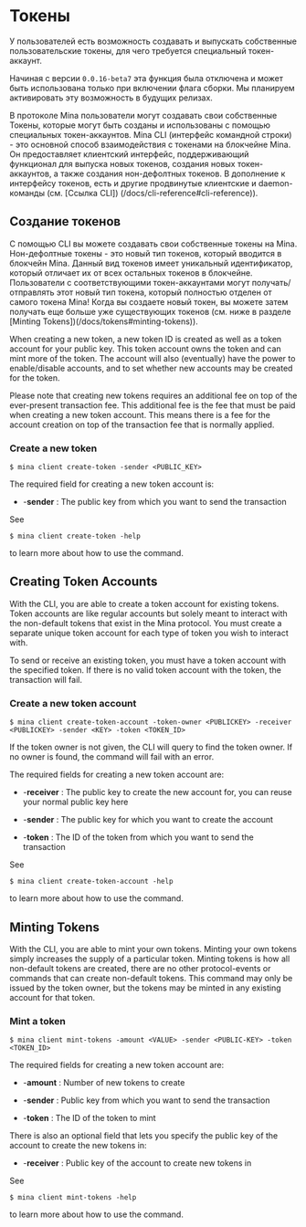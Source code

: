 
# Токены

У пользователей есть возможность создавать и выпускать собственные пользовательские токены, для чего требуется специальный токен-аккаунт.

<Alert kind="warning">

  Начиная с версии `0.0.16-beta7` эта функция была отключена и может быть использована только при включении флага сборки. Мы планируем активировать эту возможность в будущих релизах.

</Alert>

В протоколе Mina пользователи могут создавать свои собственные Токены, которые могут быть созданы и использованы с помощью специальных токен-аккаунтов. Mina CLI (интерфейс командной строки) - это основной способ взаимодействия с токенами на блокчейне Mina. Он предоставляет клиентский интерфейс, поддерживающий функционал для выпуска новых токенов, создания новых токен-аккаунтов, а также создания нон-дефолтных токенов. В дополнение к интерфейсу токенов, есть и другие продвинутые клиентские и daemon-команды (см. [Ссылка CLI]) (/docs/cli-reference#cli-reference)).

## Создание токенов

С помощью CLI вы можете создавать свои собственные токены на Mina. Нон-дефолтные токены - это новый тип токенов, который вводится в блокчейн Mina. Данный вид токенов имеет уникальный идентификатор, который отличает их от всех остальных токенов в блокчейне. Пользователи с соответствующими токен-аккаунтами могут получать/отправлять этот новый тип токена, который полностью отделен от самого токена Mina! Когда вы создаете новый токен, вы можете затем получать еще больше уже существующих токенов (см. ниже в разделе [Minting Tokens])(/docs/tokens#minting-tokens)).

When creating a new token, a new token ID is created as well as a token account for your public key. This token account owns the token and can mint more of the token. The account will also (eventually) have the power to enable/disable accounts, and to set whether new accounts may be created for the token.

Please note that creating new tokens requires an additional fee on top of the ever-present transaction fee. This additional fee is the fee that must be paid when creating a new token account. This means there is a fee for the account creation on top of the transaction fee that is normally applied.

### Create a new token

```
$ mina client create-token -sender <PUBLIC_KEY>
```

<Alert>


The required field for creating a new token account is:

- -**sender** : The public key from which you want to send the transaction

</Alert>


See

```
$ mina client create-token -help
```

to learn more about how to use the command.

## Creating Token Accounts

With the CLI, you are able to create a token account for existing tokens. Token accounts are like regular accounts but solely meant to interact with the non-default tokens that exist in the Mina protocol. You must create a separate unique token account for each type of token you wish to interact with.

<Alert kind="warning">


To send or receive an existing token, you must have a token account with the specified token. If there is no valid token account with the token, the transaction will fail.

</Alert>


### Create a new token account

```
$ mina client create-token-account -token-owner <PUBLICKEY> -receiver <PUBLICKEY> -sender <KEY> -token <TOKEN_ID>
```

<Alert>


If the token owner is not given, the CLI will query to find the token owner. If no owner is found, the command will fail with an error.

The required fields for creating a new token account are:

- -**receiver** : The public key to create the new account for, you can reuse your normal public key here

- -**sender** : The public key for which you want to create the account

- -**token** : The ID of the token from which you want to send the transaction

</Alert>


See

```
$ mina client create-token-account -help
```

to learn more about how to use the command.

## Minting Tokens

With the CLI, you are able to mint your own tokens. Minting your own tokens simply increases the supply of a particular token. Minting tokens is how all non-default tokens are created, there are no other protocol-events or commands that can create non-default tokens. This command may only be issued by the token owner, but the tokens may be minted in any existing account for that token.

### Mint a token

```
$ mina client mint-tokens -amount <VALUE> -sender <PUBLIC-KEY> -token <TOKEN_ID>
```

<Alert>


The required fields for creating a new token account are:

- -**amount** : Number of new tokens to create

- -**sender** : Public key from which you want to send the transaction

- -**token** : The ID of the token to mint

There is also an optional field that lets you specify the public key of the account to create the new tokens in:

- -**receiver** : Public key of the account to create new tokens in

</Alert>


See

```
$ mina client mint-tokens -help
```

to learn more about how to use the command.
